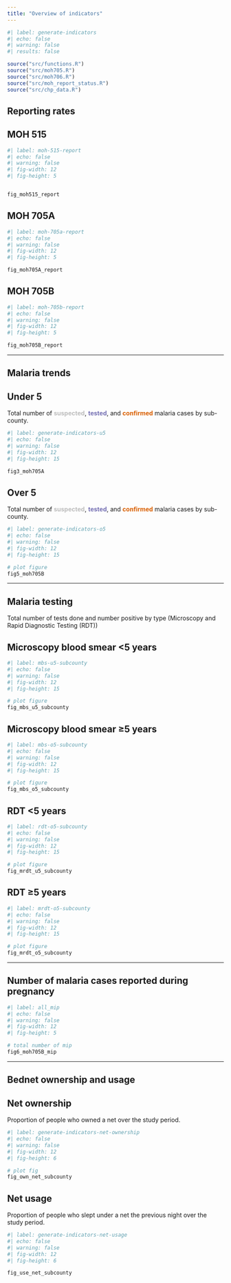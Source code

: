 ```yaml
---
title: "Overview of indicators"
---
```


```r
#| label: generate-indicators
#| echo: false
#| warning: false
#| results: false

source("src/functions.R")
source("src/moh705.R")
source("src/moh706.R")
source("src/moh_report_status.R")
source("src/chp_data.R")
```

## Reporting rates

::: panel-tabset
## MOH 515
```r
#| label: moh-515-report
#| echo: false
#| warning: false
#| fig-width: 12
#| fig-height: 5


fig_moh515_report
```

## MOH 705A
```r
#| label: moh-705a-report
#| echo: false
#| warning: false
#| fig-width: 12
#| fig-height: 5

fig_moh705A_report
```

## MOH 705B
```r
#| label: moh-705b-report
#| echo: false
#| warning: false
#| fig-width: 12
#| fig-height: 5

fig_moh705B_report
```
:::

------------------------------------------------------------------------

## Malaria trends

::: panel-tabset
## Under 5

Total number of [**suspected**]{style="color:#bdbdbd"}, [**tested**]{style="color:#7570b3"}, and [**confirmed**]{style="color:#d95f02"} malaria cases by sub-county.

```r
#| label: generate-indicators-u5
#| echo: false
#| warning: false
#| fig-width: 12
#| fig-height: 15

fig3_moh705A
```

## Over 5

Total number of [**suspected**]{style="color:#bdbdbd"}, [**tested**]{style="color:#7570b3"}, and [**confirmed**]{style="color:#d95f02"} malaria cases by sub-county.

```r
#| label: generate-indicators-o5
#| echo: false
#| warning: false
#| fig-width: 12
#| fig-height: 15

# plot figure
fig5_moh705B

```
:::

------------------------------------------------------------------------

## Malaria testing

Total number of tests done and number positive by type (Microscopy and Rapid Diagnostic Testing (RDT))

::: panel-tabset
## Microscopy blood smear \<5 years

```r
#| label: mbs-u5-subcounty
#| echo: false
#| warning: false
#| fig-width: 12
#| fig-height: 15

# plot figure
fig_mbs_u5_subcounty
```

## Microscopy blood smear ≥5 years

```r
#| label: mbs-o5-subcounty
#| echo: false
#| warning: false
#| fig-width: 12
#| fig-height: 15

# plot figure
fig_mbs_o5_subcounty
```

## RDT \<5 years

```r
#| label: rdt-o5-subcounty
#| echo: false
#| warning: false
#| fig-width: 12
#| fig-height: 15

# plot figure
fig_mrdt_u5_subcounty
```

## RDT ≥5 years

```r
#| label: mrdt-o5-subcounty
#| echo: false
#| warning: false
#| fig-width: 12
#| fig-height: 15

# plot figure
fig_mrdt_o5_subcounty
```
:::

------------------------------------------------------------------------

## Number of malaria cases reported during pregnancy

```r
#| label: all_mip
#| echo: false
#| warning: false
#| fig-width: 12
#| fig-height: 5

# total number of mip
fig6_moh705B_mip
```

------------------------------------------------------------------------

## Bednet ownership and usage

::: panel-tabset
## Net ownership

Proportion of people who owned a net over the study period.

```r
#| label: generate-indicators-net-ownership
#| echo: false
#| warning: false
#| fig-width: 12
#| fig-height: 6

# plot fig
fig_own_net_subcounty

```

## Net usage

Proportion of people who slept under a net the previous night over the study period.

```r
#| label: generate-indicators-net-usage
#| echo: false
#| warning: false
#| fig-width: 12
#| fig-height: 6

fig_use_net_subcounty
```
:::

